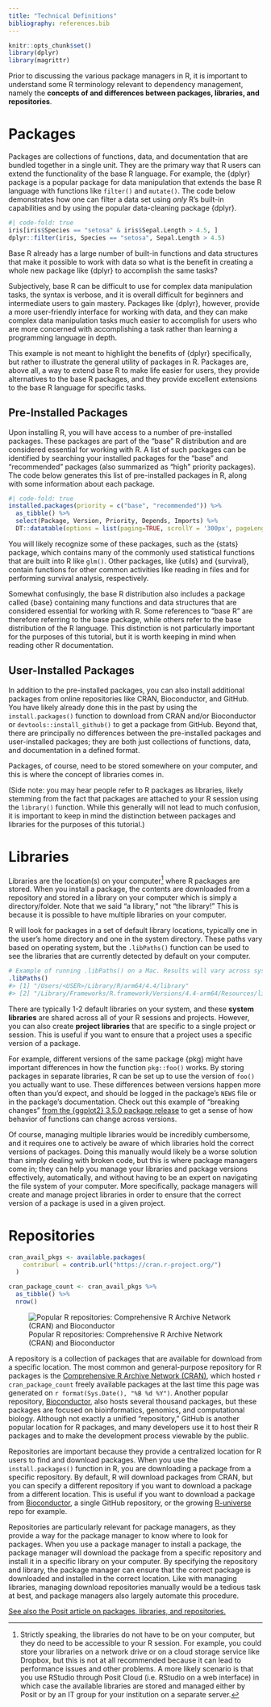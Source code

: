 ```yaml
---
title: "Technical Definitions"
bibliography: references.bib
---
```


```r
knitr::opts_chunk$set()
library(dplyr)
library(magrittr)
```

Prior to discussing the various package managers in R, it is important to understand some R terminology relevant to dependency management, namely the **concepts of and differences between packages, libraries, and repositories**.

# Packages

Packages are collections of functions, data, and documentation that are bundled together in a single unit. They are the primary way that R users can extend the functionality of the base R language. For example, the {dplyr} package is a popular package for data manipulation that extends the base R language with functions like `filter()` and `mutate()`. The code below demonstrates how one can filter a data set using *only* R's built-in capabilities and by using the popular data-cleaning package {dplyr}.

```r
#| code-fold: true
iris[iris$Species == "setosa" & iris$Sepal.Length > 4.5, ]
dplyr::filter(iris, Species == "setosa", Sepal.Length > 4.5)
```

Base R already has a large number of built-in functions and data structures that make it possible to work with data so what is the benefit in creating a whole new package like {dplyr} to accomplish the same tasks?

Subjectively, base R can be difficult to use for complex data manipulation tasks, the syntax is verbose, and it is overall difficult for beginners and intermediate users to gain mastery. Packages like {dplyr}, however, provide a more user-friendly interface for working with data, and they can make complex data manipulation tasks much easier to accomplish for users who are more concerned with accomplishing a task rather than learning a programming language in depth.

This example is not meant to highlight the benefits of {dplyr} specifically, but rather to illustrate the general utility of packages in R. Packages are, above all, a way to extend base R to make life easier for users, they provide alternatives to the base R packages, and they provide excellent extensions to the base R language for specific tasks.

## Pre-Installed Packages

Upon installing R, you will have access to a number of pre-installed packages. These packages are part of the "base" R distribution and are considered essential for working with R. A list of such packages can be identified by searching your installed packages for the "base" and "recommended" packages (also summarized as "high" priority packages). The code below generates this list of pre-installed packages in R, along with some information about each package.

```r
#| code-fold: true
installed.packages(priority = c("base", "recommended")) %>%
  as_tibble() %>%
  select(Package, Version, Priority, Depends, Imports) %>%
  DT::datatable(options = list(paging=TRUE, scrollY = '300px', pageLength = 11))
```

You will likely recognize some of these packages, such as the {stats} package, which contains many of the commonly used statistical functions that are built into R like `glm()`. Other packages, like {utils} and {survival}, contain functions for other common activities like reading in files and for performing survival analysis, respectively.

Somewhat confusingly, the base R distribution also includes a package called {base} containing many functions and data structures that are considered essential for working with R. Some references to "base R" are therefore referring to the base package, while others refer to the base distribution of the R language. This distinction is not particularly important for the purposes of this tutorial, but it is worth keeping in mind when reading other R documentation.

## User-Installed Packages

In addition to the pre-installed packages, you can also install additional packages from online repositories like CRAN, Bioconductor, and GitHub. You have likely already done this in the past by using the `install.packages()` function to download from CRAN and/or Bioconductor or `devtools::install_github()` to get a package from GitHub. Beyond that, there are principally no differences between the pre-installed packages and user-installed packages; they are both just collections of functions, data, and documentation in a defined format.

Packages, of course, need to be stored somewhere on your computer, and this is where the concept of libraries comes in.

(Side note: you may hear people refer to R packages as libraries, likely stemming from the fact that packages are attached to your R session using the `library()` function. While this generally will not lead to much confusion, it is important to keep in mind the distinction between packages and libraries for the purposes of this tutorial.)

# Libraries {#libraries}

Libraries are the location(s) on your computer[^1] where R packages are stored. When you install a package, the contents are downloaded from a repository and stored in a library on your computer which is simply a directory/folder. Note that we said "a library," not "the library!" This is because it is possible to have multiple libraries on your computer.

[^1]: Strictly speaking, the libraries do not have to be on your computer, but they do need to be accessible to your R session. For example, you could store your libraries on a network drive or on a cloud storage service like Dropbox, but this is not at all recommended because it can lead to performance issues and other problems. A more likely scenario is that you use RStudio through Posit Cloud (i.e. RStudio on a web interface) in which case the available libraries are stored and managed either by Posit or by an IT group for your institution on a separate server.

R will look for packages in a set of default library locations, typically one in the user's home directory and one in the system directory. These paths vary based on operating system, but the `.libPaths()` function can be used to see the libraries that are currently detected by default on your computer.

``` r
# Example of running .libPaths() on a Mac. Results will vary across systems
.libPaths()
#> [1] "/Users/<USER>/Library/R/arm64/4.4/library"                      
#> [2] "/Library/Frameworks/R.framework/Versions/4.4-arm64/Resources/library"
```

There are typically 1-2 default libraries on your system, and these **system libraries** are shared across all of your R sessions and projects. However, you can also create **project libraries** that are specific to a single project or session. This is useful if you want to ensure that a project uses a specific version of a package.

For example, different versions of the same package {pkg} might have important differences in how the function `pkg::foo()` works. By storing packages in separate libraries, R can be set up to use the version of `foo()` you actually want to use. These differences between versions happen more often than you'd expect, and should be logged in the package's `NEWS` file or in the package's documentation. Check out this example of "breaking changes" [from the {ggplot2} 3.5.0 package release](https://ggplot2.tidyverse.org/news/index.html#breaking-changes-3-5-0) to get a sense of how behavior of functions can change across versions.

Of course, managing multiple libraries would be incredibly cumbersome, and it requires one to actively be aware of which libraries hold the correct versions of packages. Doing this manually would likely be a worse solution than simply dealing with broken code, but this is where package managers come in; they can help you manage your libraries and package versions effectively, automatically, and without having to be an expert on navigating the file system of your computer. More specifically, package managers will create and manage project libraries in order to ensure that the correct version of a package is used in a given project.

# Repositories {#repositories}

```r

cran_avail_pkgs <- available.packages(
    contriburl = contrib.url("https://cran.r-project.org/")
  ) 

cran_package_count <- cran_avail_pkgs %>%
  as_tibble() %>%
  nrow()

```

::: center-larger
![Popular R repositories: Comprehensive R Archive Network (CRAN) and Bioconductor](assets/img/cran_and_bioconductor.png)
:::

A repository is a collection of packages that are available for download from a specific location. The most common and general-purpose repository for R packages is the [Comprehensive R Archive Network (CRAN)](https://cran.r-project.org/), which hosted `r cran_package_count` freely available packages at the last time this page was generated on `r format(Sys.Date(), "%B %d %Y")`. Another popular repository, [Bioconductor](https://www.bioconductor.org/), also hosts several thousand packages, but these packages are focused on bioinformatics, genomics, and computational biology. Although not exactly a unified "repository," GitHub is another popular location for R packages, and many developers use it to host their R packages and to make the development process viewable by the public.

Repositories are important because they provide a centralized location for R users to find and download packages. When you use the `install.packages()` function in R, you are downloading a package from a specific repository. By default, R will download packages from CRAN, but you can specify a different repository if you want to download a package from a different location. This is useful if you want to download a package from [Bioconductor](https://www.bioconductor.org/), a single GitHub repository, or the growing [R-universe](https://r-universe.dev/search) repo  for example.

Repositories are particularly relevant for package managers, as they provide a way for the package manager to know where to look for packages. When you use a package manager to install a package, the package manager will download the package from a specific repository and install it in a specific library on your computer. By specifying the repository and library, the package manager can ensure that the correct package is downloaded and installed in the correct location. Like with managing libraries, managing download repositories manually would be a tedious task at best, and package managers also largely automate this procedure.

[See also the Posit article on packages, libraries, and repositories.](https://solutions.posit.co/envs-pkgs/repos_and_libs/)
